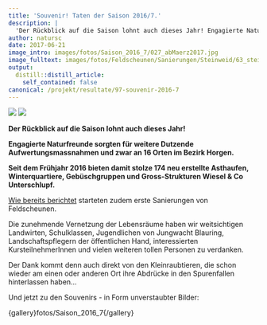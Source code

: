 ```yaml
---
title: 'Souvenir! Taten der Saison 2016/7.'
description: |
  'Der Rückblick auf die Saison lohnt auch dieses Jahr! Engagierte Naturfreunde sorgten für weitere Dutzende Aufwertungsmassnahmen und zwar an 16 Orten im Bezirk Horgen. Seit dem Frühjahr 2016 bieten damit stolze 174 neu erstellte Asthaufen, Winterquartiere, Gebüschgruppen und Gross-Strukturen Wiesel & Co Unterschlupf.'
author: natursc
date: 2017-06-21
image_intro: images/fotos/Saison_2016_7/027_abMaerz2017.jpg
image_fulltext: images/fotos/Feldscheunen/Sanierungen/Steinweid/63_steinweid_red.jpg
output:
  distill::distill_article:
    self_contained: false
canonical: /projekt/resultate/97-souvenir-2016-7
---
```


![](images/fotos/Saison_2016_7/027_abMaerz2017.jpg) <!--image_intro-->
![](images/fotos/Feldscheunen/Sanierungen/Steinweid/63_steinweid_red.jpg) <!--image_fulltext-->

**Der Rückblick auf die Saison lohnt auch dieses Jahr!**

**Engagierte Naturfreunde sorgten für weitere Dutzende
Aufwertungsmassnahmen und zwar an 16 Orten im Bezirk Horgen.**

**Seit dem Frühjahr 2016 bieten damit stolze 174 neu erstellte
Asthaufen, Winterquartiere, Gebüschgruppen und Gross-Strukturen Wiesel &
Co Unterschlupf. **

[Wie bereits
berichtet](projekt/resultate/94-feldscheunen-sanierung-2016-7) starteten
zudem erste Sanierungen von Feldscheunen. 

Die zunehmende Vernetzung der Lebensräume haben wir weitsichtigen
Landwirten, Schulklassen, Jugendlichen von Jungwacht Blauring,
Landschaftspflegern der öffentlichen Hand, interessierten
KursteilnehmerInnen und vielen weiteren tollen Personen zu verdanken.

Der Dank kommt denn auch direkt von den Kleinraubtieren, die schon
wieder am einen oder anderen Ort ihre Abdrücke in den Spurenfallen
hinterlassen haben...

Und jetzt zu den Souvenirs - in Form unverstaubter Bilder:

{gallery}fotos/Saison\_2016\_7{/gallery}

<!--http://wieselundco.ch/projekt/resultate/97-souvenir-2016-7-->
